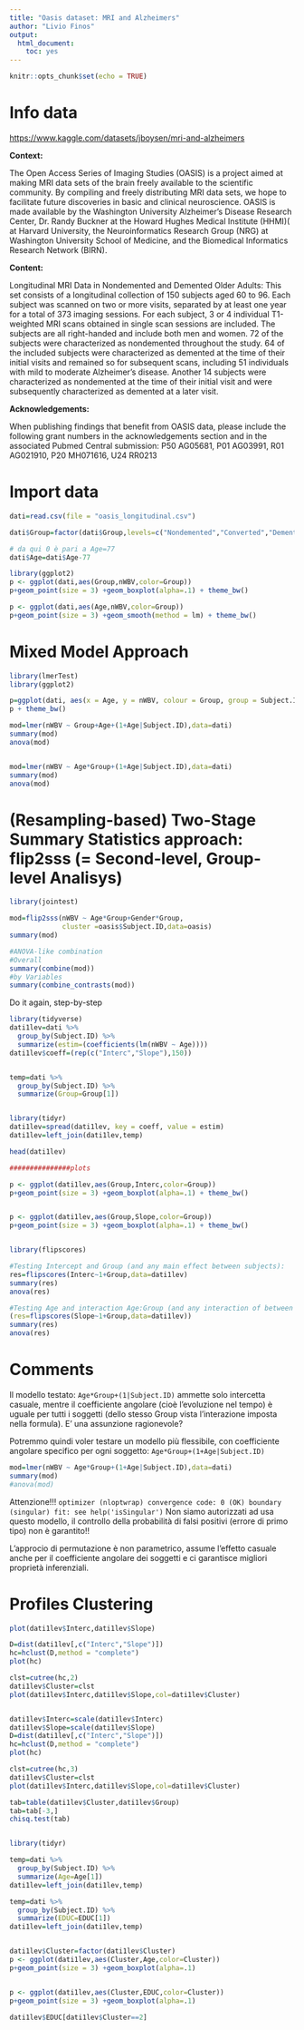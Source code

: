 ```yaml
---
title: "Oasis dataset: MRI and Alzheimers"
author: "Livio Finos"
output: 
  html_document: 
    toc: yes
---
```


```r
knitr::opts_chunk$set(echo = TRUE)
```

# Info data

<https://www.kaggle.com/datasets/jboysen/mri-and-alzheimers>

**Context:**

The Open Access Series of Imaging Studies (OASIS) is a project aimed at making MRI data sets of the brain freely available to the scientific community. By compiling and freely distributing MRI data sets, we hope to facilitate future discoveries in basic and clinical neuroscience. OASIS is made available by the Washington University Alzheimer's Disease Research Center, Dr. Randy Buckner at the Howard Hughes Medical Institute (HHMI)( at Harvard University, the Neuroinformatics Research Group (NRG) at Washington University School of Medicine, and the Biomedical Informatics Research Network (BIRN).

**Content:**

Longitudinal MRI Data in Nondemented and Demented Older Adults: This set consists of a longitudinal collection of 150 subjects aged 60 to 96. Each subject was scanned on two or more visits, separated by at least one year for a total of 373 imaging sessions. For each subject, 3 or 4 individual T1-weighted MRI scans obtained in single scan sessions are included. The subjects are all right-handed and include both men and women. 72 of the subjects were characterized as nondemented throughout the study. 64 of the included subjects were characterized as demented at the time of their initial visits and remained so for subsequent scans, including 51 individuals with mild to moderate Alzheimer's disease. Another 14 subjects were characterized as nondemented at the time of their initial visit and were subsequently characterized as demented at a later visit.

**Acknowledgements:**

When publishing findings that benefit from OASIS data, please include the following grant numbers in the acknowledgements section and in the associated Pubmed Central submission: P50 AG05681, P01 AG03991, R01 AG021910, P20 MH071616, U24 RR0213

# Import data

```r
dati=read.csv(file = "oasis_longitudinal.csv")

dati$Group=factor(dati$Group,levels=c("Nondemented","Converted","Demented"))

# da qui 0 è pari a Age=77
dati$Age=dati$Age-77
```

```r
library(ggplot2)
p <- ggplot(dati,aes(Group,nWBV,color=Group))
p+geom_point(size = 3) +geom_boxplot(alpha=.1) + theme_bw()

p <- ggplot(dati,aes(Age,nWBV,color=Group))
p+geom_point(size = 3) +geom_smooth(method = lm) + theme_bw()


```

# Mixed Model Approach

```r
library(lmerTest)
library(ggplot2)

p=ggplot(dati, aes(x = Age, y = nWBV, colour = Group, group = Subject.ID)) + geom_line() + geom_point()
p + theme_bw()

mod=lmer(nWBV ~ Group+Age+(1+Age|Subject.ID),data=dati)
summary(mod)
anova(mod)


mod=lmer(nWBV ~ Age*Group+(1+Age|Subject.ID),data=dati)
summary(mod)
anova(mod)


```

<!-- ```{r} -->
<!-- library(tidyverse) -->
<!-- dati <- group_by(dati, Subject.ID) %>% mutate(nWBV0 = nWBV-nWBV[1]) -->


<!-- library(ggplot2) -->
<!-- p=ggplot(dati, aes(x = Age, y = nWBV0, colour = Group, group = Subject.ID)) + geom_line() + geom_point() -->
<!-- p -->

<!-- ``` -->

# (Resampling-based) Two-Stage Summary Statistics approach: flip2sss (= Second-level, Group-level Analisys)

```r
library(jointest)

mod=flip2sss(nWBV ~ Age*Group+Gender*Group, 
             cluster =oasis$Subject.ID,data=oasis)
summary(mod)

#ANOVA-like combination
#Overall
summary(combine(mod))
#by Variables
summary(combine_contrasts(mod))

```
Do it again, step-by-step

```r
library(tidyverse)
dati1lev=dati %>%
  group_by(Subject.ID) %>%
  summarize(estim=(coefficients(lm(nWBV ~ Age))))
dati1lev$coeff=(rep(c("Interc","Slope"),150))


temp=dati %>%
  group_by(Subject.ID) %>%
  summarize(Group=Group[1])


library(tidyr)
dati1lev=spread(dati1lev, key = coeff, value = estim)
dati1lev=left_join(dati1lev,temp)

head(dati1lev)

###############plots

p <- ggplot(dati1lev,aes(Group,Interc,color=Group))
p+geom_point(size = 3) +geom_boxplot(alpha=.1) + theme_bw()


p <- ggplot(dati1lev,aes(Group,Slope,color=Group))
p+geom_point(size = 3) +geom_boxplot(alpha=.1) + theme_bw()


library(flipscores)

#Testing Intercept and Group (and any main effect between subjects):
res=flipscores(Interc~1+Group,data=dati1lev)
summary(res)
anova(res)

#Testing Age and interaction Age:Group (and any interaction of between and within subject effects)
(res=flipscores(Slope~1+Group,data=dati1lev))
summary(res)
anova(res)

```

# Comments

Il modello testato: `Age*Group+(1|Subject.ID)` ammette solo intercetta casuale, mentre il coefficiente angolare (cioè l'evoluzione nel tempo) è uguale per tutti i soggetti (dello stesso Group vista l'interazione imposta nella formula). E' una assunzione ragionevole?

Potremmo quindi voler testare un modello più flessibile, con coefficiente angolare specifico per ogni soggetto: `Age*Group+(1+Age|Subject.ID)`

```r
mod=lmer(nWBV ~ Age*Group+(1+Age|Subject.ID),data=dati)
summary(mod)
#anova(mod)
```

Attenzione!!! `optimizer (nloptwrap) convergence code: 0 (OK) boundary (singular) fit: see help('isSingular')` Non siamo autorizzati ad usa questo modello, il controllo della probabilità di falsi positivi (errore di primo tipo) non è garantito!!

L'approcio di permutazione è non parametrico, assume l'effetto casuale anche per il coefficiente angolare dei soggetti e ci garantisce migliori proprietà inferenziali.

# Profiles Clustering

```r
plot(dati1lev$Interc,dati1lev$Slope)

D=dist(dati1lev[,c("Interc","Slope")])
hc=hclust(D,method = "complete")
plot(hc)

clst=cutree(hc,2)
dati1lev$Cluster=clst
plot(dati1lev$Interc,dati1lev$Slope,col=dati1lev$Cluster)


dati1lev$Interc=scale(dati1lev$Interc)
dati1lev$Slope=scale(dati1lev$Slope)
D=dist(dati1lev[,c("Interc","Slope")])
hc=hclust(D,method = "complete")
plot(hc)

clst=cutree(hc,3)
dati1lev$Cluster=clst
plot(dati1lev$Interc,dati1lev$Slope,col=dati1lev$Cluster)

tab=table(dati1lev$Cluster,dati1lev$Group)
tab=tab[-3,]
chisq.test(tab)


library(tidyr)

temp=dati %>%
  group_by(Subject.ID) %>%
  summarize(Age=Age[1])
dati1lev=left_join(dati1lev,temp)

temp=dati %>%
  group_by(Subject.ID) %>%
  summarize(EDUC=EDUC[1])
dati1lev=left_join(dati1lev,temp)


dati1lev$Cluster=factor(dati1lev$Cluster)
p <- ggplot(dati1lev,aes(Cluster,Age,color=Cluster))
p+geom_point(size = 3) +geom_boxplot(alpha=.1)


p <- ggplot(dati1lev,aes(Cluster,EDUC,color=Cluster))
p+geom_point(size = 3) +geom_boxplot(alpha=.1)

dati1lev$EDUC[dati1lev$Cluster==2]
```
